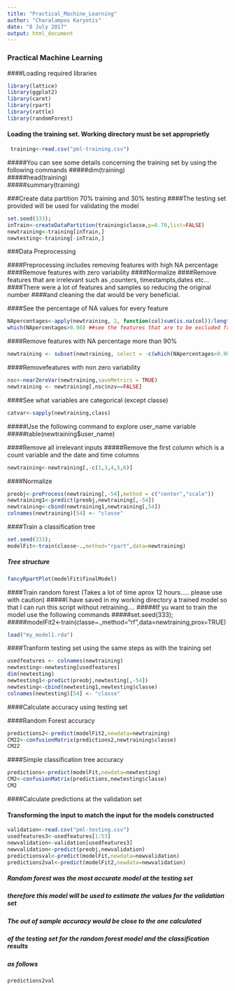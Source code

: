 ---
title: "Practical_Machine_Learning"
author: "Charalampos Karyotis"
date: "8 July 2017"
output: html_document
---

### Practical Machine Learning 


####Loading required libraries

```{r}
library(lattice)
library(ggplot2)
library(caret)
library(rpart)
library(rattle)
library(randomForest)

```
#### Loading the training set. Working directory must be set approprietly

```{r}
 training<-read.csv("pml-training.csv")
```


#####You can see some details concerning the training set by using the following commands
#####dim(training)  
#####head(training)  
#####summary(training)


###Create data partition 70% training and 30% testing
####The testing set provided will be used for validating the  model 

```{r}
set.seed(333);
inTrain<-createDataPartition(training$classe,p=0.70,list=FALSE)
newtraining<-training[inTrain,] 
newtesting<-training[-inTrain,]
```

###Data Preprocessing


####Preprocessing includes removing features with high NA percentage
####Remove features with zero variability
####Normalize
####Remove features that are irrelevant such as ,counters, timestampts,dates etc...
####There were a lot of features and samples so reducing the original number 
####and cleaning the dat would be very beneficial. 


####See the percentage of NA values for every feature 

```{r}
NApercentages<-apply(newtraining, 2, function(col)sum(is.na(col))/length(col))
which(NApercentages>0.90) ##see the features that are to be excluded from the analysis
```

####Remove features with NA percentage more than 90%

```{r}
newtraining <- subset(newtraining, select = -c(which(NApercentages>0.90)) ) 
```


####Removefeatures with non zero variability
```{r}
nsc<-nearZeroVar(newtraining,saveMetrics = TRUE)  
newtraining <- newtraining[,nsc$nzv==FALSE] 
```


####See what variables are categorical (except classe)
```{r}
catvar<-sapply(newtraining,class) 
```


#####Use the following command to explore user_name variable
#####table(newtraining$user_name)



####Remove all irrelevant inputs
#####Remove the first column  which is a count variable and the date and time columns

```{r}
newtraining<-newtraining[,-c(1,3,4,5,6)] 
```


####Normalize

```{r}
preobj<-preProcess(newtraining[,-54],method = c("center","scale"))
newtraining1<-predict(preobj,newtraining[,-54]) 
newtraining<-cbind(newtraining1,newtraining[,54])
colnames(newtraining)[54] <- "classe" 
```


####Train a classification tree 

```{r}
set.seed(333);
modelFit<-train(classe~.,method="rpart",data=newtraining) 
```


##### Tree structure

```{r}
fancyRpartPlot(modelFit$finalModel)
```


####Train random forest (Takes a lot of time aprox 12 hours..... please use with caution)
#####I have saved in my working directory a trained model so that I can run this script without retraining....
#####If yu want to train the model use the following commands
#####set.seed(333);
#####modelFit2<-train(classe~.,method="rf",data=newtraining,prox=TRUE)

```{r}
load("my_model1.rda")
```


####Tranform testing set using the same steps as with the training set 

```{r}
usedfeatures <- colnames(newtraining)
newtesting<-newtesting[usedfeatures]
dim(newtesting)
newtesting1<-predict(preobj,newtesting[,-54])
newtesting<-cbind(newtesting1,newtesting$classe)
colnames(newtesting)[54] <- "classe"
```


####Calculate accuracy using testing set


####Random Forest accuracy

```{r}
predictions2<-predict(modelFit2,newdata=newtraining)
CM22<-confusionMatrix(predictions2,newtraining$classe)
CM22
```


####Simple classification tree accuracy

```{r}
predictions<-predict(modelFit,newdata=newtesting)
CM2<-confusionMatrix(predictions,newtesting$classe)
CM2
```


####Calculate predictions at the validation set 


#### Transforming the input to match the input for the models constructed

```{r}
validation<-read.csv("pml-testing.csv")
usedfeatures3<-usedfeatures[1:53]
newvalidation<-validation[usedfeatures3]
newvalidation<-predict(preobj,newvalidation) 
predictionsval<-predict(modelFit,newdata=newvalidation)
predictions2val<-predict(modelFit2,newdata=newvalidation)
```


##### Random forest was the most accurate model at the testing set 
##### therefore this model will be used to estimate the values for the validation set
##### The out of sample accuracy would be close to the one calculated
##### of the testing set for the random forest model and the classification results
##### as follows 


```{r}
predictions2val
```

